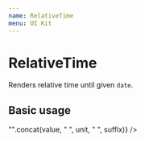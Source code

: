 ```yaml
---
name: RelativeTime
menu: UI Kit
---
```



# RelativeTime

Renders relative time until given `date`.

## Basic usage
<Playground>
  <RelativeTime date="2018-07-04T12:14"
    formatter={(value, unit, suffix, timestamp) => "".concat(value, " ", unit, " ", suffix)} />
</Playground>
